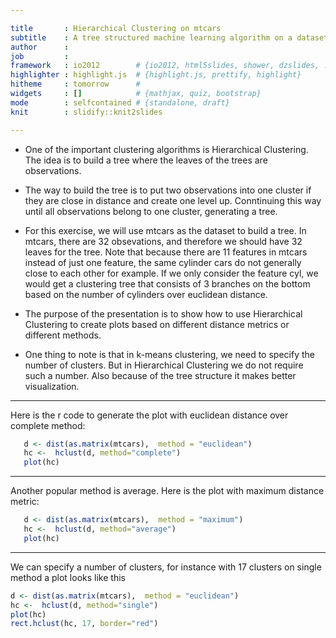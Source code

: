 ```yaml
--- 

title       : Hierarchical Clustering on mtcars
subtitle    : A tree structured machine learning algorithm on a dataset
author      : 
job         : 
framework   : io2012        # {io2012, html5slides, shower, dzslides, ...}
highlighter : highlight.js  # {highlight.js, prettify, highlight}
hitheme     : tomorrow      # 
widgets     : []            # {mathjax, quiz, bootstrap}
mode        : selfcontained # {standalone, draft}
knit        : slidify::knit2slides  

---
```



* One of the important clustering algorithms is Hierarchical Clustering. The idea is to build a tree where the leaves of the trees are observations.


* The way to build the tree is to put two observations into one cluster if they are close in distance and create one level up. Conntinuing this way until all observations belong to one cluster, generating a tree.


* For this exercise, we will use mtcars as the dataset to build a tree. In mtcars, there are 32 obsevations, and therefore we should have 32 leaves for the tree. Note that because there are 11 features in mtcars instead of just one feature, the same cylinder cars do not generally close to each other for example. If we only consider the feature cyl, we would get a clustering tree that consists of 3 branches on the bottom based on the number of cylinders over euclidean distance.

* The purpose of the presentation is to show how to use Hierarchical Clustering to create plots based on different distance metrics or different methods.

* One thing to note is that in k-means clustering, we need to specify the number of clusters. But in Hierarchical Clustering we do not require such a number. Also because of the tree structure it makes better visualization.

---

Here is the r code to generate the plot with euclidean distance over complete method:

```r
   d <- dist(as.matrix(mtcars),  method = "euclidean")
   hc <-  hclust(d, method="complete") 
   plot(hc)
```

--- 

Another popular method is average. Here is the plot with maximum distance metric:

```r
   d <- dist(as.matrix(mtcars),  method = "maximum")
   hc <-  hclust(d, method="average") 
   plot(hc)
```

---

We can specify a number of clusters, for instance with 17 clusters on single method a plot looks like this

```r
d <- dist(as.matrix(mtcars),  method = "euclidean")
hc <-  hclust(d, method="single") 
plot(hc)
rect.hclust(hc, 17, border="red")

```
